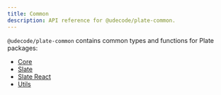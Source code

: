 ```yaml
---
title: Common
description: API reference for @udecode/plate-common.
---
```


`@udecode/plate-common` contains common types and functions for Plate packages:

- [Core](/docs/api/core)
- [Slate](/docs/api/slate)
- [Slate React](/docs/api/slate-react)
- [Utils](/docs/api/utils)
